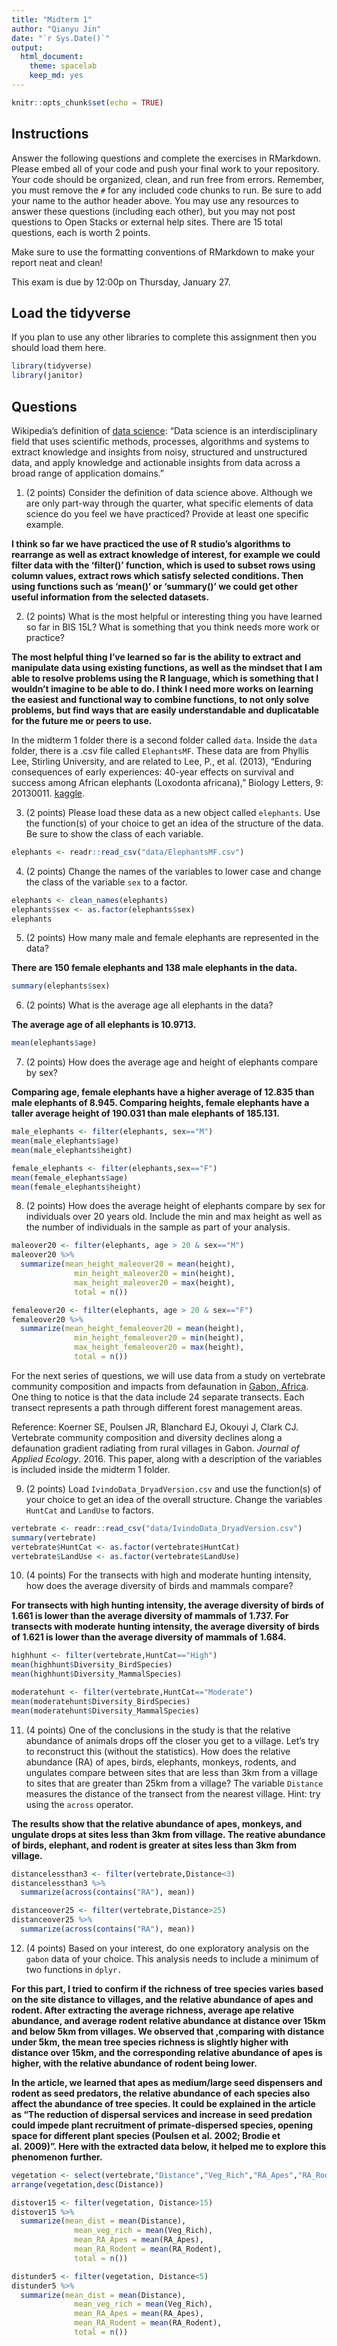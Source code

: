 ```yaml
---
title: "Midterm 1"
author: "Qianyu Jin"
date: "`r Sys.Date()`"
output:
  html_document: 
    theme: spacelab
    keep_md: yes
---
```


```r
knitr::opts_chunk$set(echo = TRUE)
```

## Instructions
Answer the following questions and complete the exercises in RMarkdown. Please embed all of your code and push your final work to your repository. Your code should be organized, clean, and run free from errors. Remember, you must remove the `#` for any included code chunks to run. Be sure to add your name to the author header above. You may use any resources to answer these questions (including each other), but you may not post questions to Open Stacks or external help sites. There are 15 total questions, each is worth 2 points.  

Make sure to use the formatting conventions of RMarkdown to make your report neat and clean!  

This exam is due by 12:00p on Thursday, January 27.  

## Load the tidyverse
If you plan to use any other libraries to complete this assignment then you should load them here.
```r
library(tidyverse)
library(janitor)
```

## Questions  
Wikipedia's definition of [data science](https://en.wikipedia.org/wiki/Data_science): "Data science is an interdisciplinary field that uses scientific methods, processes, algorithms and systems to extract knowledge and insights from noisy, structured and unstructured data, and apply knowledge and actionable insights from data across a broad range of application domains."  

1. (2 points) Consider the definition of data science above. Although we are only part-way through the quarter, what specific elements of data science do you feel we have practiced? Provide at least one specific example.

**I think so far we have practiced the use of R studio's algorithms to rearrange as well as extract knowledge of interest, for example we could filter data with the 'filter()' function, which is used to subset rows using column values, extract rows which satisfy selected conditions. Then using functions such as 'mean()' or 'summary()' we could get other useful information from the selected datasets.**

2. (2 points) What is the most helpful or interesting thing you have learned so far in BIS 15L? What is something that you think needs more work or practice?  

**The most helpful thing I've learned so far is the ability to extract and manipulate data using existing functions, as well as the mindset that I am able to resolve problems using the R language, which is something that I wouldn't imagine to be able to do. I think I need more works on learning the easiest and functional way to combine functions, to not only solve problems, but find ways that are easily understandable and duplicatable for the future me or peers to use.**

In the midterm 1 folder there is a second folder called `data`. Inside the `data` folder, there is a .csv file called `ElephantsMF`. These data are from Phyllis Lee, Stirling University, and are related to Lee, P., et al. (2013), "Enduring consequences of early experiences: 40-year effects on survival and success among African elephants (Loxodonta africana)," Biology Letters, 9: 20130011. [kaggle](https://www.kaggle.com/mostafaelseidy/elephantsmf).  

3. (2 points) Please load these data as a new object called `elephants`. Use the function(s) of your choice to get an idea of the structure of the data. Be sure to show the class of each variable.
```r
elephants <- readr::read_csv("data/ElephantsMF.csv")
```


4. (2 points) Change the names of the variables to lower case and change the class of the variable `sex` to a factor.
```r
elephants <- clean_names(elephants)
elephants$sex <- as.factor(elephants$sex)
elephants
```


5. (2 points) How many male and female elephants are represented in the data?

**There are 150 female elephants and 138 male elephants in the data.**
```r
summary(elephants$sex)
```


6. (2 points) What is the average age all elephants in the data?

**The average age of all elephants is 10.9713.**
```r
mean(elephants$age)
```


7. (2 points) How does the average age and height of elephants compare by sex?

**Comparing age, female elephants have a higher average of 12.835 than male elephants of 8.945. Comparing heights, female elephants have a taller average height of 190.031 than male elephants of 185.131.**
```r
male_elephants <- filter(elephants, sex=="M")
mean(male_elephants$age)
mean(male_elephants$height)
```
```r
female_elephants <- filter(elephants,sex=="F")
mean(female_elephants$age)
mean(female_elephants$height)
```


8. (2 points) How does the average height of elephants compare by sex for individuals over 20 years old. Include the min and max height as well as the number of individuals in the sample as part of your analysis.  
```r
maleover20 <- filter(elephants, age > 20 & sex=="M")
maleover20 %>%
  summarize(mean_height_maleover20 = mean(height), 
              min_height_maleover20 = min(height),
              max_height_maleover20 = max(height),
              total = n())

```
```r
femaleover20 <- filter(elephants, age > 20 & sex=="F")
femaleover20 %>%
  summarize(mean_height_femaleover20 = mean(height), 
              min_height_femaleover20 = min(height),
              max_height_femaleover20 = max(height),
              total = n())
```

For the next series of questions, we will use data from a study on vertebrate community composition and impacts from defaunation in [Gabon, Africa](https://en.wikipedia.org/wiki/Gabon). One thing to notice is that the data include 24 separate transects. Each transect represents a path through different forest management areas.  

Reference: Koerner SE, Poulsen JR, Blanchard EJ, Okouyi J, Clark CJ. Vertebrate community composition and diversity declines along a defaunation gradient radiating from rural villages in Gabon. _Journal of Applied Ecology_. 2016. This paper, along with a description of the variables is included inside the midterm 1 folder.  


9. (2 points) Load `IvindoData_DryadVersion.csv` and use the function(s) of your choice to get an idea of the overall structure. Change the variables `HuntCat` and `LandUse` to factors.
```r
vertebrate <- readr::read_csv("data/IvindoData_DryadVersion.csv")
summary(vertebrate)
vertebrate$HuntCat <- as.factor(vertebrate$HuntCat)
vertebrate$LandUse <- as.factor(vertebrate$LandUse)
```


10. (4 points) For the transects with high and moderate hunting intensity, how does the average diversity of birds and mammals compare?

**For transects with high hunting intensity, the average diversity of birds of 1.661 is lower than the average diversity of mammals of 1.737. For transects with moderate hunting intensity, the average diversity of birds of 1.621 is lower than the average diversity of mammals of 1.684.**
```r
highhunt <- filter(vertebrate,HuntCat=="High")
mean(highhunt$Diversity_BirdSpecies)
mean(highhunt$Diversity_MammalSpecies)
```
```r
moderatehunt <- filter(vertebrate,HuntCat=="Moderate")
mean(moderatehunt$Diversity_BirdSpecies)
mean(moderatehunt$Diversity_MammalSpecies)
```


11. (4 points) One of the conclusions in the study is that the relative abundance of animals drops off the closer you get to a village. Let's try to reconstruct this (without the statistics). How does the relative abundance (RA) of apes, birds, elephants, monkeys, rodents, and ungulates compare between sites that are less than 3km from a village to sites that are greater than 25km from a village? The variable `Distance` measures the distance of the transect from the nearest village. Hint: try using the `across` operator.  

**The results show that the relative abundance of apes, monkeys, and ungulate drops at sites less than 3km from village. The reative abundance of birds, elephant, and rodent is greater at sites less than 3km from village.**
```r
distancelessthan3 <- filter(vertebrate,Distance<3)
distancelessthan3 %>%
  summarize(across(contains("RA"), mean))
```
```r
distanceover25 <- filter(vertebrate,Distance>25)
distanceover25 %>%
  summarize(across(contains("RA"), mean))
```


12. (4 points) Based on your interest, do one exploratory analysis on the `gabon` data of your choice. This analysis needs to include a minimum of two functions in `dplyr.`

**For this part, I tried to confirm if the richness of tree species varies based on the site distance to villages, and the relative abundance of apes and rodent. After extracting the average richness, average ape relative abundance, and average rodent relative abundance at distance over 15km and below 5km from villages. We observed that ,comparing with distance under 5km, the mean tree species richness is slightly higher with distance over 15km, and the corresponding relative abundance of apes is higher, with the relative abundance of rodent being lower.**

**In the article, we learned that apes as medium/large seed dispensers and rodent as seed predators, the relative abundance of each species also affect the abundance of tree species. It could be explained in the article as "The reduction of dispersal services and increase in seed predation could impede plant recruitment of primate-dispersed species, opening space for different plant species (Poulsen et al. 2002; Brodie et al. 2009)". Here with the extracted data below, it helped me to explore this phenomenon further.**
```r
vegetation <- select(vertebrate,"Distance","Veg_Rich","RA_Apes","RA_Rodent")
arrange(vegetation,desc(Distance))
```
```r
distover15 <- filter(vegetation, Distance>15)
distover15 %>%
  summarize(mean_dist = mean(Distance), 
              mean_veg_rich = mean(Veg_Rich),
              mean_RA_Apes = mean(RA_Apes),
              mean_RA_Rodent = mean(RA_Rodent),
              total = n())
```
```r
distunder5 <- filter(vegetation, Distance<5)
distunder5 %>%
  summarize(mean_dist = mean(Distance), 
              mean_veg_rich = mean(Veg_Rich),
              mean_RA_Apes = mean(RA_Apes),
              mean_RA_Rodent = mean(RA_Rodent),
              total = n())
```

